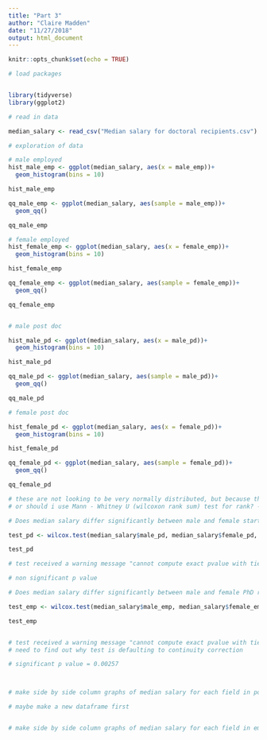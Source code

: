 ```yaml
---
title: "Part 3"
author: "Claire Madden"
date: "11/27/2018"
output: html_document
---
```


```r
knitr::opts_chunk$set(echo = TRUE)
```


```r
# load packages


library(tidyverse)
library(ggplot2)

# read in data

median_salary <- read_csv("Median salary for doctoral recipients.csv")

```

```r
# exploration of data

# male employed
hist_male_emp <- ggplot(median_salary, aes(x = male_emp))+
  geom_histogram(bins = 10)

hist_male_emp

qq_male_emp <- ggplot(median_salary, aes(sample = male_emp))+
  geom_qq()

qq_male_emp

# female employed
hist_female_emp <- ggplot(median_salary, aes(x = female_emp))+
  geom_histogram(bins = 10)

hist_female_emp

qq_female_emp <- ggplot(median_salary, aes(sample = female_emp))+
  geom_qq()

qq_female_emp


# male post doc

hist_male_pd <- ggplot(median_salary, aes(x = male_pd))+
  geom_histogram(bins = 10)

hist_male_pd

qq_male_pd <- ggplot(median_salary, aes(sample = male_pd))+
  geom_qq()

qq_male_pd

# female post doc

hist_female_pd <- ggplot(median_salary, aes(x = female_pd))+
  geom_histogram(bins = 10)

hist_female_pd

qq_female_pd <- ggplot(median_salary, aes(sample = female_pd))+
  geom_qq()

qq_female_pd

# these are not looking to be very normally distributed, but because they are medians of a larget data set is it still okay to do t-test?
# or should i use Mann - Whitney U (wilcoxon rank sum) test for rank? - risk loss of resolution

```






```r
# Does median salary differ significantly between male and female starting postdoc positions?

test_pd <- wilcox.test(median_salary$male_pd, median_salary$female_pd, paired = TRUE)

test_pd

# test received a warning message "cannot compute exact pvalue with ties"

# non significant p value

```




```r
# Does median salary differ significantly between male and female PhD recipients in non-postdoc employment positions?

test_emp <- wilcox.test(median_salary$male_emp, median_salary$female_emp, paired = TRUE)

test_emp


# test received a warning message "cannot compute exact pvalue with ties"
# need to find out why test is defaulting to continuity correction

# significant p value = 0.00257 




```


```r
# make side by side column graphs of median salary for each field in post doc

# maybe make a new dataframe first



```




```r
# make side by side column graphs of median salary for each field in employed





```

